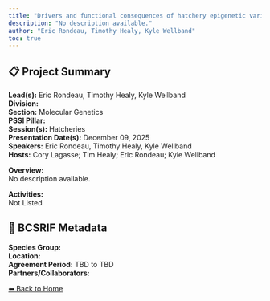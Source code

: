 ```yaml
---
title: "Drivers and functional consequences of hatchery epigenetic variation"
description: "No description available."
author: "Eric Rondeau, Timothy Healy, Kyle Wellband"
toc: true
---
```


## 📋 Project Summary

**Lead(s):** Eric Rondeau, Timothy Healy, Kyle Wellband  
**Division:**   
**Section:** Molecular Genetics  
**PSSI Pillar:**   
**Session(s):** Hatcheries  
**Presentation Date(s):** December 09, 2025  
**Speakers:** Eric Rondeau, Timothy Healy, Kyle Wellband  
**Hosts:** Cory Lagasse; Tim Healy; Eric Rondeau; Kyle Wellband  

**Overview:**  
No description available.   

**Activities:**  
Not Listed

## 🧬 BCSRIF Metadata

**Species Group:**   
**Location:**   
**Agreement Period:** TBD to TBD  
**Partners/Collaborators:**   

[⬅ Back to Home](../index.qmd)
